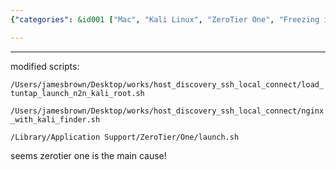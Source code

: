 ```yaml
---
{"categories": &id001 ["Mac", "Kali Linux", "ZeroTier One", "Freezing issue", "Script modification", "Tuntap", "N2N Kali"], "category": "Troubleshooting", "date": "2022-09-07 16:43:35", "description": "The article delves into a Mac freezing issue that occurs when Kali is offline. Suspecting modified scripts, the user pinpoints ZeroTier One as the primary culprit, specifically mentioning &grave;load_tuntap_launch_n2n_kali_root.sh&grave;, &grave;nginx_with_kali_finder.sh&grave;, and &grave;launch.sh&grave; as potential problem areas.", "tags": *id001, "title": "What Is Causing My Mac To Freeze When Kali Is Offline"}

---
```


------

modified scripts:

`/Users/jamesbrown/Desktop/works/host_discovery_ssh_local_connect/load_tuntap_launch_n2n_kali_root.sh`

`/Users/jamesbrown/Desktop/works/host_discovery_ssh_local_connect/nginx_with_kali_finder.sh`

`/Library/Application Support/ZeroTier/One/launch.sh`

seems zerotier one is the main cause!

